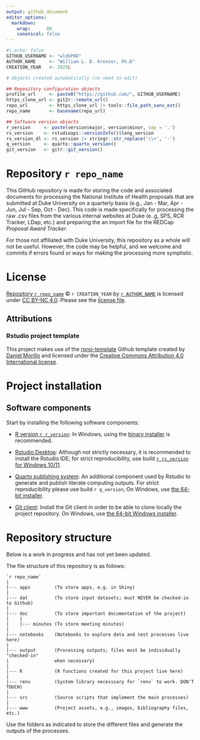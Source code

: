 ```yaml
---
output: github_document
editor_options:
  markdown:
    wrap:      80
    canonical: false
---
```


```r
#| echo: false
GITHUB_USERNAME <- "wldkPHD"
AUTHOR_NAME     <- "William L. D. Krenzer, Ph.D"
CREATION_YEAR   <- 2025L

# Objects created automatically (no need to edit)

## Repository configuration objects
profile_url     <- paste0("https://github.com/", GITHUB_USERNAME)
https_clone_url <- git2r::remote_url()
repo_url        <- https_clone_url |> tools::file_path_sans_ext()
repo_name       <- basename(repo_url)

## Software version objects
r_version     <- paste(version$major, version$minor, sep = '.')
rs_version    <- rstudioapi::versionInfo()$long_version
rs_version_dl <- rs_version |> stringr::str_replace('\\+', '-')
q_version     <- quarto::quarto_version()
git_version   <- gitr::git_version()
```

# Repository ``r repo_name``

This GitHub repository is made for storing the code and associated documents for processing the National Institute of Health proposals that are submitted at Duke University on a quarterly basis (e.g., Jan - Mar, Apr - Jun, Jul - Sep, Oct - Dec). This code is made specifically for processing the raw .csv files from the various internal websites at Duke (e..g,  SPS, RCR Tracker, LDap, etc.) and preparing the an import file for the REDCap _Proposal Award Tracker_.

For those not affiliated with Duke University, this repository as a whole will not be useful. However, the code may be helpful, and we welcome and commits if errors found or ways for making the processing more symplistic.

# License

<!-- TODO: Choose a license and update this section, if necessary -->

[Repository `r repo_name`](`r repo_url`) © `r CREATION_YEAR` by
[`r AUTHOR_NAME`](`r profile_url`) is licensed under [CC BY-NC 4.0][license].
Please see the [license file][licfile].

[license]: https://creativecommons.org/licenses/by-nc/4.0

[licfile]: LICENSE.md

## Attributions

### Rstudio project template

This project makes use of the [rproj-template][selflink] Github template
created by [Daniel Morillo][profile] and licensed under the 
[Creative Commons Attribution 4.0 International license][repo_lic].

[selflink]: https://github.com/DaniMori/rproj-template

[profile]: https://github.com/DaniMori

[repo_lic]: https://creativecommons.org/licenses/by/4.0

<!-- TODO: Add attributions to other software components, if necessary -->

### <Software component>

# Project installation

## Software components

Start by installing the following software components:

- [R version `r r_version`][R]:
  In Windows, using the [binary installer][inst] is recommended.

[R]: https://cran.rstudio.com/bin/windows/base/old/`r r_version`/
[inst]: https://cran.rstudio.com/bin/windows/base/old/`r r_version`/R-`r r_version`-win.exe

- [Rstudio Desktop][RS]: Although not strictly necessary, it is recommended
  to install the Rstudio IDE; for strict reproducibility, use build
  [`r rs_version` for Windows 10/11][RSv].

[RS]: https://posit.co/download/rstudio-desktop/

[RSv]: https://download1.rstudio.org/electron/windows/RStudio-`r rs_version_dl`.exe

- [Quarto publishing system][Q]: An additional component used by Rstudio to
generate and publish literate computing outputs. For strict reproducibility
please use build `r q_version`; On Windows, use [the 64-bit installer][QW].

[Q]: https://quarto.org/

[QW]: https://github.com/quarto-dev/quarto-cli/releases/download/v`r q_version`/quarto-`r q_version`-win.msi

- [Git client][G]: Install the Git client in order to be able to clone locally
  the project repository.
  On Windows, use [the 64-bit Windows installer][GW].

[G]: https://git-scm.com/download

[GW]: https://github.com/git-for-windows/git/releases/download/v`r git_version`.windows.1/Git-`r git_version`-64-bit.exe

# Repository structure

Below is a work in progress and has not yet been updated.

The file structure of this repository is as follows:

```
`r repo_name`
|
|--- apps         (To store apps, e.g. in Shiny)
|
|--- dat          (To store input datasets; must NEVER be checked-in to Github)
|
|--- doc          (To store important documentation of the project)
|    |
|    |--- minutes (To store meeting minutes)
|
|--- notebooks    (Notebooks to explore data and test processes live here)
|
|--- output       (Processing outputs; files must be individually "checked-in"
|                 when necessary)
|
|--- R            (R functions created for this project live here)
|
|--- renv         (System library necesssary for `renv` to work. DON'T TOUCH)
|
|--- src          (Source scripts that implement the main processes)
|
|--- www          (Project assets, e.g., images, bibliography files, etc.)
```

Use the folders as indicated to store the different files and generate the
outputs of the processes.
